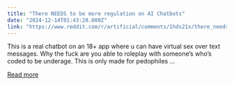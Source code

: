 ```yaml
---
title: "There NEEDS to be more regulation on AI Chatbots"
date: "2024-12-14T01:43:28.000Z"
link: "https://www.reddit.com/r/artificial/comments/1hds21x/there_needs_to_be_more_regulation_on_ai_chatbots/"
---
```


This is a real chatbot on an 18+ app where u can have virtual sex over text messages. Why the fuck are you able to roleplay with someone’s who’s coded to be underage. This is only made for pedophiles ...

[Read more](https://www.reddit.com/r/artificial/comments/1hds21x/there_needs_to_be_more_regulation_on_ai_chatbots/)
